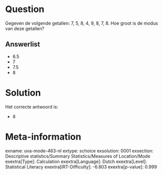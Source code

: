 Question
========

Gegeven de volgende getallen: 7, 5, 8, 4, 9, 8, 7, 8. Hoe groot is de
modus van deze getallen?

Answerlist
----------

* 6.5
* 7
* 7.5
* 8

Solution
========

Het correcte antwoord is: 

* 8

Meta-information
================
exname: uva-mode-463-nl
extype: schoice
exsolution: 0001
exsection: Descriptive statistics/Summary Statistics/Measures of Location/Mode
exextra[Type]: Calculation
exextra[Language]: Dutch
exextra[Level]: Statistical Literacy
exextra[IRT-Difficulty]: -6.803
exextra[p-value]: 0.999
